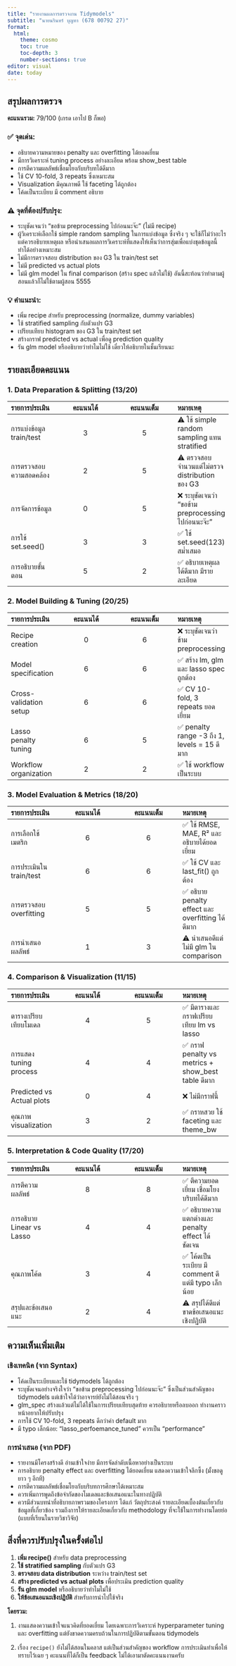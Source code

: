 ```yaml
---
title: "รายงานผลการตรวจงาน Tidymodels"
subtitle: "นายนรินทร์ บุญทา (678 00792 27)"
format: 
  html:
    theme: cosmo
    toc: true
    toc-depth: 3
    number-sections: true
editor: visual
date: today
---
```


## สรุปผลการตรวจ

::: {.callout-note}
**คะแนนรวม:** 79/100 (เกรด เอาไป B ก็พอ)
:::

### ✅ **จุดเด่น:**
- อธิบายความหมายของ penalty และ overfitting ได้ยอดเยี่ยม
- มีการวิเคราะห์ tuning process อย่างละเอียด พร้อม show_best table
- การตีความผลลัพธ์เชื่อมโยงกับบริบทได้ดีมาก
- ใช้ CV 10-fold, 3 repeats ซึ่งเหมาะสม
- Visualization มีคุณภาพดี ใช้ faceting ได้ถูกต้อง
- โค้ดเป็นระเบียบ มี comment อธิบาย

### ⚠️ **จุดที่ต้องปรับปรุง:**
- ระบุชัดเจนว่า "ขอข้าม preprocessing ไปก่อนนะจ๊ะ" (ไม่มี recipe)
- ผู้วิเคราะห์เลือกใช้ simple random sampling ในการแบ่งข้อมูล ซึ่งจริง ๆ จะใช้ก็ไม่ว่าอะไร แต่ควรอธิบายเหตุผล หรือนำเสนอผลการวิเคราะห์ที่แสดงให้เห็นว่าการสุ่มเพื่อแบ่งชุดข้อมูลนี้ทำได้อย่างเหมาะสม
- ไม่มีการตรวจสอบ distribution ของ G3 ใน train/test set
- ไม่มี predicted vs actual plots
- ไม่มี glm model ใน final comparison (สร้าง spec แล้วไม่ใช้) อันนี้สะท้อนว่าทำตามผู้สอนแล้วก็ไม่ใช้ตามผู้สอน 5555

### 💡 **คำแนะนำ:**
- เพิ่ม recipe สำหรับ preprocessing (normalize, dummy variables) 
- ใช้ stratified sampling กับตัวแปร G3
- เปรียบเทียบ histogram ของ G3 ใน train/test set
- สร้างกราฟ predicted vs actual เพื่อดู prediction quality
- รัน glm model หรืออธิบายว่าทำไมไม่ใช้ เดี๋ยวให้อธิบายในชั้นเรียนนะ

## รายละเอียดคะแนน

### **1. Data Preparation & Splitting (13/20)**

| รายการประเมิน | คะแนนได้ | คะแนนเต็ม | หมายเหตุ |
|:---|:---:|:---:|:---|
| การแบ่งข้อมูล train/test | 3 | 5 | ⚠️ ใช้ simple random sampling แทน stratified |
| การตรวจสอบความสอดคล้อง | 2 | 5 | ⚠️ ตรวจสอบจำนวนแต่ไม่ตรวจ distribution ของ G3 |
| การจัดการข้อมูล | 0 | 5 | ❌ ระบุชัดเจนว่า "ขอข้าม preprocessing ไปก่อนนะจ๊ะ" |
| การใช้ set.seed() | 3 | 3 | ✅ ใช้ set.seed(123) สม่ำเสมอ |
| การอธิบายขั้นตอน | 5 | 2 | ✅ อธิบายเหตุผลได้ดีมาก มีรายละเอียด |

### **2. Model Building & Tuning (20/25)**

| รายการประเมิน | คะแนนได้ | คะแนนเต็ม | หมายเหตุ |
|:---|:---:|:---:|:---|
| Recipe creation | 0 | 6 | ❌ ระบุชัดเจนว่าข้าม preprocessing |
| Model specification | 6 | 6 | ✅ สร้าง lm, glm และ lasso spec ถูกต้อง |
| Cross-validation setup | 6 | 6 | ✅ CV 10-fold, 3 repeats ยอดเยี่ยม |
| Lasso penalty tuning | 6 | 5 | ✅ penalty range -3 ถึง 1, levels = 15 ดีมาก |
| Workflow organization | 2 | 2 | ✅ ใช้ workflow เป็นระบบ |

### **3. Model Evaluation & Metrics (18/20)**

| รายการประเมิน | คะแนนได้ | คะแนนเต็ม | หมายเหตุ |
|:---|:---:|:---:|:---|
| การเลือกใช้เมตริก | 6 | 6 | ✅ ใช้ RMSE, MAE, R² และอธิบายได้ยอดเยี่ยม |
| การประเมินใน train/test | 6 | 6 | ✅ ใช้ CV และ last_fit() ถูกต้อง |
| การตรวจสอบ overfitting | 5 | 5 | ✅ อธิบาย penalty effect และ overfitting ได้ดีมาก |
| การนำเสนอผลลัพธ์ | 1 | 3 | ⚠️ นำเสนอดีแต่ไม่มี glm ใน comparison |

### **4. Comparison & Visualization (11/15)**

| รายการประเมิน | คะแนนได้ | คะแนนเต็ม | หมายเหตุ |
|:---|:---:|:---:|:---|
| ตารางเปรียบเทียบโมเดล | 4 | 5 | ✅ มีตารางและกราฟเปรียบเทียบ lm vs lasso |
| การแสดง tuning process | 4 | 4 | ✅ กราฟ penalty vs metrics + show_best table ดีมาก |
| Predicted vs Actual plots | 0 | 4 | ❌ ไม่มีกราฟนี้ |
| คุณภาพ visualization | 3 | 2 | ✅ กราหสวย ใช้ faceting และ theme_bw |

### **5. Interpretation & Code Quality (17/20)**

| รายการประเมิน | คะแนนได้ | คะแนนเต็ม | หมายเหตุ |
|:---|:---:|:---:|:---|
| การตีความผลลัพธ์ | 8 | 8 | ✅ ตีความยอดเยี่ยม เชื่อมโยงบริบทได้ดีมาก |
| การอธิบาย Linear vs Lasso | 4 | 4 | ✅ อธิบายความแตกต่างและ penalty effect ได้ชัดเจน |
| คุณภาพโค้ด | 3 | 4 | ✅ โค้ดเป็นระเบียบ มี comment ดี แต่มี typo เล็กน้อย |
| สรุปและข้อเสนอแนะ | 2 | 4 | ⚠️ สรุปได้ดีแต่ขาดข้อเสนอแนะเชิงปฏิบัติ |

## ความเห็นเพิ่มเติม

::: {.panel-tabset}

### เชิงเทคนิค (จาก Syntax)
- โค้ดเป็นระเบียบและใช้ tidymodels ได้ถูกต้อง
- ระบุชัดเจนอย่างจริงใจว่า "ขอข้าม preprocessing ไปก่อนนะจ๊ะ" ซึ่งเป็นส่วนสำคัญของ tidymodels แต่เข้าใจได้ว่าอาจารย์ยังไม่ได้สอนจริง ๆ 
- glm_spec สร้างแล้วแต่ไม่ได้ใช้ในการเปรียบเทียบสุดท้าย ควรอธิบายหรือลบออก ทำงานคราวหน้าอยากให้ปรับปรุง
- การใช้ CV 10-fold, 3 repeats ดีกว่าค่า default มาก
- มี typo เล็กน้อย: "lasso_perfoemance_tuned" ควรเป็น "performance"

### การนำเสนอ (จาก PDF)
- รายงานมีโครงสร้างดี อ่านเข้าใจง่าย มีการจัดลำดับเนื้อหาอย่างเป็นระบบ
- การอธิบาย penalty effect และ overfitting ได้ยอดเยี่ยม แสดงความเข้าใจลึกซึ้ง (มั้งขอดูยาว ๆ อีกที)
- การตีความผลลัพธ์เชื่อมโยงกับบริบทการศึกษาได้เหมาะสม
- ควรเพิ่มการพูดถึงข้อจำกัดของโมเดลและข้อเสนอแนะในทางปฏิบัติ
- ควรมีส่วนบทนำที่อธิบายภาพรวมของโครงการ ได้แก่ วัตถุประสงค์ รายละเอียดเบื้องต้นเกี่ยวกับข้อมูลที่เกี่ยวข้อง รวมถึงการให้รายละเอียดเกี่ยวกับ methodology ที่จะใช้ในการทำงานโดยย่อ (แบบที่เรียนในรายวิชาวิจัย)

:::

## สิ่งที่ควรปรับปรุงในครั้งต่อไป

1. **เพิ่ม recipe()** สำหรับ data preprocessing
2. **ใช้ stratified sampling** กับตัวแปร G3
3. **ตรวจสอบ data distribution** ระหว่าง train/test set  
4. **สร้าง predicted vs actual plots** เพื่อประเมิน prediction quality
5. **รัน glm model** หรืออธิบายว่าทำไมไม่ใช้
6. **ให้ข้อเสนอแนะเชิงปฏิบัติ** สำหรับการนำไปใช้จริง

::: {.callout-tip}
**โดยรวม:**

1. งานแสดงความเข้าใจแนวคิดที่ยอดเยี่ยม โดยเฉพาะการวิเคราะห์ hyperparameter tuning และ overfitting แต่ยังขาดความครบถ้วนในการปฏิบัติตามขั้นตอน tidymodels

2. เรื่อง `recipe()` ยังไม่ได้สอนในคลาส แต่เป็นส่วนสำคัญของ workflow การประเมินทำเพื่อให้ทราบไว้เฉย ๆ คะแนนที่ได้ก็เป็น feedback ไม่ได้เอามาตัดคะแนนงานครับ
:::